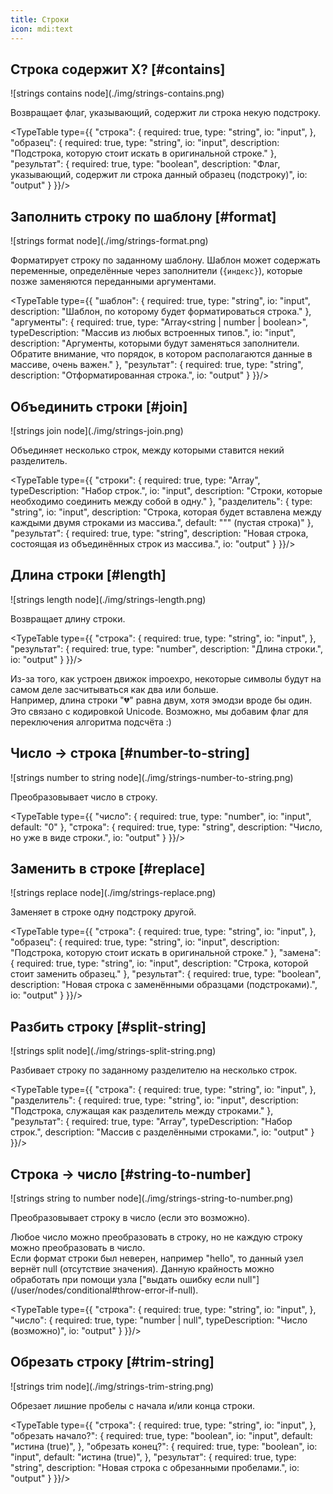 ```yaml
---
title: Строки
icon: mdi:text
---
```


## Строка содержит X? [#contains]

<Wrapper>
    ![strings contains node](./img/strings-contains.png)
</Wrapper>

Возвращает флаг, указывающий, содержит ли строка некую подстроку.

<TypeTable type={{
    "строка": {
        required: true,
        type: "string",
        io: "input",
    },
    "образец": {
        required: true,
        type: "string",
        io: "input",
        description: "Подстрока, которую стоит искать в оригинальной строке."
    },
    "результат": {
        required: true,
        type: "boolean",
        description: "Флаг, указывающий, содержит ли строка данный образец (подстроку)",
        io: "output"
    }
}}/>
## Заполнить строку по шаблону [#format]

<Wrapper>
    ![strings format node](./img/strings-format.png)
</Wrapper>

Форматирует строку по заданному шаблону. Шаблон может содержать переменные, определённые через заполнители (`{индекс}`), которые позже заменяются переданными аргументами.

<TypeTable type={{
    "шаблон": {
        required: true,
        type: "string",
        io: "input",
        description: "Шаблон, по которому будет форматироваться строка."
    },
    "аргументы": {
        required: true,
        type: "Array<string | number | boolean>",
        typeDescription: "Массив из любых встроенных типов.",
        io: "input",
        description: "Аргументы, которыми будут заменяться заполнители. Обратите внимание, что порядок, в котором располагаются данные в массиве, очень важен."
    },
    "результат": {
        required: true,
        type: "string",
        description: "Отформатированная строка.",
        io: "output"
    }
}}/>

## Объединить строки [#join]

<Wrapper>
    ![strings join node](./img/strings-join.png)
</Wrapper>

Объединяет несколько строк, между которыми ставится некий разделитель.

<TypeTable type={{
    "строки": {
        required: true,
        type: "Array<string>",
        typeDescription: "Набор строк.",
        io: "input",
        description: "Строки, которые необходимо соединить между собой в одну."
    },
    "разделитель": {
        type: "string",
        io: "input",
        description: "Строка, которая будет вставлена между каждыми двумя строками из массива.",
        default: "\"\" (пустая строка)"
    },
    "результат": {
        required: true,
        type: "string",
        description: "Новая строка, состоящая из объединённых строк из массива.",
        io: "output"
    }
}}/>

## Длина строки [#length]

<Wrapper>
    ![strings length node](./img/strings-length.png)
</Wrapper>

Возвращает длину строки.

<TypeTable type={{
    "строка": {
        required: true,
        type: "string",
        io: "input",
    },
    "результат": {
        required: true,
        type: "number",
        description: "Длина строки.",
        io: "output"
    }
}}/>

<Callout type="warning">
    Из-за того, как устроен движок impoexpo, некоторые символы будут на самом деле засчитываться как два или больше.<br/>
    Например, длина строки "💔" равна двум, хотя эмодзи вроде бы один.<br/>
    Это связано с кодировкой Unicode. Возможно, мы добавим флаг для переключения алгоритма подсчёта :)
</Callout>

## Число -> строка [#number-to-string]

<Wrapper>
    ![strings number to string node](./img/strings-number-to-string.png)
</Wrapper>

Преобразовывает число в строку.

<TypeTable type={{
    "число": {
        required: true,
        type: "number",
        io: "input",
        default: "0"
    },
    "строка": {
        required: true,
        type: "string",
        description: "Число, но уже в виде строки.",
        io: "output"
    }
}}/>

## Заменить в строке [#replace]

<Wrapper>
    ![strings replace node](./img/strings-replace.png)
</Wrapper>

Заменяет в строке одну подстроку другой.

<TypeTable type={{
    "строка": {
        required: true,
        type: "string",
        io: "input",
    },
    "образец": {
        required: true,
        type: "string",
        io: "input",
        description: "Подстрока, которую стоит искать в оригинальной строке."
    },
    "замена": {
        required: true,
        type: "string",
        io: "input",
        description: "Строка, которой стоит заменить образец."
    },
    "результат": {
        required: true,
        type: "boolean",
        description: "Новая строка с заменёнными образцами (подстроками).",
        io: "output"
    }
}}/>

## Разбить строку [#split-string]

<Wrapper>
    ![strings split node](./img/strings-split-string.png)
</Wrapper>

Разбивает строку по заданному разделителю на несколько строк.

<TypeTable type={{
    "строка": {
        required: true,
        type: "string",
        io: "input",
    },
    "разделитель": {
        required: true,
        type: "string",
        io: "input",
        description: "Подстрока, служащая как разделитель между строками."
    },
    "результат": {
        required: true,
        type: "Array<string>",
        typeDescription: "Набор строк.",
        description: "Массив с разделёнными строками.",
        io: "output"
    }
}}/>

## Строка -> число [#string-to-number]

<Wrapper>
    ![strings string to number node](./img/strings-string-to-number.png)
</Wrapper>

Преобразовывает строку в число (если это возможно).

<Callout>
    Любое число можно преобразовать в строку, но не каждую строку можно преобразовать в число.<br/>
    Если формат строки был неверен, например "hello", то данный узел вернёт null (отсутствие значения). Данную крайность можно обработать при помощи узла ["выдать ошибку если null"](/user/nodes/conditional#throw-error-if-null).
</Callout>

<TypeTable type={{
    "строка": {
        required: true,
        type: "string",
        io: "input",
    },
    "число": {
        required: true,
        type: "number | null",
        typeDescription: "Число (возможно)",
        io: "output"
    }
}}/>

## Обрезать строку [#trim-string]

<Wrapper>
    ![strings trim node](./img/strings-trim-string.png)
</Wrapper>

Обрезает лишние пробелы с начала и/или конца строки.

<TypeTable type={{
    "строка": {
        required: true,
        type: "string",
        io: "input",
    },
    "обрезать начало?": {
        required: true,
        type: "boolean",
        io: "input",
        default: "истина (true)",
    },
    "обрезать конец?": {
        required: true,
        type: "boolean",
        io: "input",
        default: "истина (true)",
    },
    "результат": {
        required: true,
        type: "string",
        description: "Новая строка с обрезанными пробелами.",
        io: "output"
    }
}}/>
